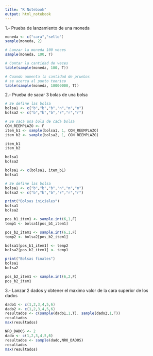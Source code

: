 ```yaml
---
title: "R Notebook"
output: html_notebook
---
```


1.- Prueba de lanzamiento de una moneda
```r
moneda <- c("cara","sello")
sample(moneda, 2)
```


```r
# Lanzar la moneda 100 veces
sample(moneda, 100, T)
```

```r
# Contar la cantidad de veces
table(sample(moneda, 100, T))
```

```r
# Cuando aumenta la cantidad de pruebas 
# se acerca al punto teorico
table(sample(moneda, 10000000, T))
```

2.- Prueba de sacar 3 bolas de una bolsa 

```r
# Se define las bolsa
bolsa1 <- c("b","b","b","n","n","n")
bolsa2 <- c("b","b","b","r","r","r")

# Se saca una bola de cada bolsa
CON_REEMPLAZO <- F
item_b1 <- sample(bolsa1, 1, CON_REEMPLAZO)
item_b2 <- sample(bolsa2, 1, CON_REEMPLAZO)

item_b1
item_b2
```

```r
bolsa1
bolsa2
```

```r
bolsa1 <- c(bolsa1, item_b1)
bolsa1

```
```r
# Se define las bolsa
bolsa1 <- c("b","b","b","n","n","n")
bolsa2 <- c("b","b","b","r","r","r")

print("Bolsas iniciales")
bolsa1
bolsa2

pos_b1_item1 <- sample.int(6,1,F)
temp1 <- bolsa1[pos_b1_item1]

pos_b2_item1 <- sample.int(6,1,F)
temp2 <- bolsa2[pos_b2_item1]

bolsa1[pos_b1_item1] <- temp2
bolsa2[pos_b2_item1] <- temp1

print("Bolsas finales")
bolsa1
bolsa2

```

```r
pos_b2_item1 <- sample.int(6,2,F)
pos_b2_item1
```

3.- Lanzar 2 dados y obtener el maximo valor de la cara superior de los dados
```r
dado1 <- c(1,2,3,4,5,6)
dado2 <- c(1,2,3,4,5,6)
resultados <- c(sample(dado1,1,T), sample(dado2,1,T))
resultados
max(resultados)

```
```r
NRO_DADOS <- 2
dado <- c(1,2,3,4,5,6)
resultados <- sample(dado,NRO_DADOS)
resultados
max(resultados)
```

